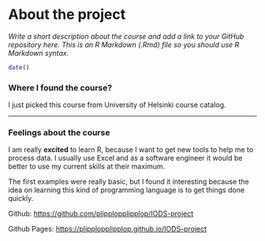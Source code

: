 
# About the project

*Write a short description about the course and add a link to your GitHub repository here. This is an R Markdown (.Rmd) file so you should use R Markdown syntax.*

```r
date()

```
### Where I found the course?
I just picked this course from University of Helsinki course catalog.

---
### Feelings about the course
I am really **excited** to learn R, because I want to get new tools to help me to process data. I usually use Excel and as a software engineer it would be better to use my current skills at their maximum.

The first examples were really basic, but I found it interesting because the idea on learning this kind of programming language is to get things done quickly.

Github: <https://github.com/plipplopplipplop/IODS-project>

Github Pages: <https://plipplopplipplop.github.io/IODS-project>